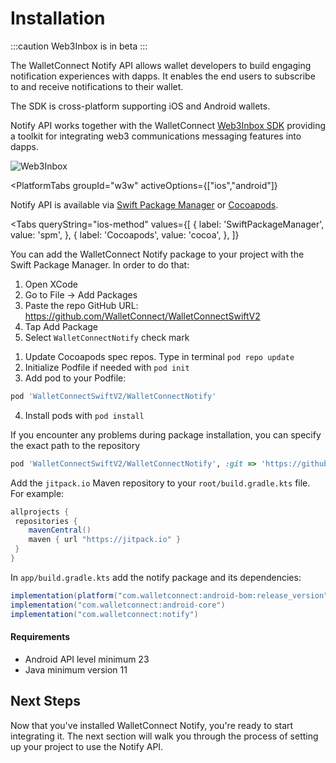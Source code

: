
# Installation

:::caution
Web3Inbox is in beta
:::

The WalletConnect Notify API allows wallet developers to build engaging notification experiences with dapps. It enables the end users to subscribe to and receive notifications to their wallet.

The SDK is cross-platform supporting iOS and Android wallets.

Notify API works together with the WalletConnect [Web3Inbox SDK](../../web3inbox/about) providing a toolkit for integrating web3 communications messaging features into dapps.

![Web3Inbox](/img/web3wallet-notify-screenshots.jpg)

<PlatformTabs
	groupId="w3w"
	activeOptions={["ios","android"]}
>
<PlatformTabItem value="ios">

Notify API is available via [Swift Package Manager](https://swift.org/package-manager/) or [Cocoapods](https://cocoapods.org/).

<Tabs
queryString="ios-method"
	values={[
		{ label: 'SwiftPackageManager', value: 'spm', },
		{ label: 'Cocoapods', value: 'cocoa', },
	]}
>
<TabItem value="spm">

You can add the WalletConnect Notify package to your project with the Swift Package Manager. In order to do that:

1. Open XCode
2. Go to File -> Add Packages
3. Paste the repo GitHub URL: https://github.com/WalletConnect/WalletConnectSwiftV2
4. Tap Add Package
5. Select `WalletConnectNotify` check mark

</TabItem>
<TabItem value="cocoa">

1. Update Cocoapods spec repos. Type in terminal `pod repo update`
2. Initialize Podfile if needed with `pod init`
3. Add pod to your Podfile:

```Ruby
pod 'WalletConnectSwiftV2/WalletConnectNotify'
```

4. Install pods with `pod install`

If you encounter any problems during package installation, you can specify the exact path to the repository

```Ruby
pod 'WalletConnectSwiftV2/WalletConnectNotify', :git => 'https://github.com/WalletConnect/WalletConnectSwiftV2.git', :tag => '1.8.0'
```

</TabItem>
</Tabs>

</PlatformTabItem>
<PlatformTabItem value="android">

Add the `jitpack.io` Maven repository to your `root/build.gradle.kts` file. For example:

```gradle
allprojects {
 repositories {
    mavenCentral()
    maven { url "https://jitpack.io" }
 }
}
```

In `app/build.gradle.kts` add the notify package and its dependencies:

```gradle
implementation(platform("com.walletconnect:android-bom:release_version"))
implementation("com.walletconnect:android-core")
implementation("com.walletconnect:notify")
```

#### Requirements

- Android API level minimum 23
- Java minimum version 11

</PlatformTabItem>

<!--
<PlatformTabItem value="react-native">

```bash npm2yarn
npm i @walletconnect/web3inbox-webview @walletconnect/react-native-compat
```

You will need to polyfill crypto depending on your environment. See instructions below.

<Tabs
queryString="rn-method"
	values={[
		{ label: 'Expo', value: 'expo', },
		{ label: 'React Native CLI', value: 'rn-cli', },
	]}
>
<TabItem value="expo">

```bash npm2yarn
npm i expo-crypto
```

1. Create a file called `expo-crypto-shim.js` at the root of your project
2. Go to `expo-crypto-shim.js`and paste the following snippet into it.

```js
import { digest } from 'expo-crypto'

// eslint-disable-next-line no-undef
const webCrypto = typeof crypto !== 'undefined' ? crypto : new Crypto()
webCrypto.subtle = {
  digest: (algo, data) => {
    const buf = Buffer.from(data)
    return digest(algo, buf)
  }
}
;(() => {
  if (typeof crypto === 'undefined') {
    Object.defineProperty(window, 'crypto', {
      configurable: true,
      enumerable: true,
      get: () => webCrypto
    })
  }
})()
```

3. Then head over your `index.js` file at the root of your project and add the following imports.

```js
import '@walletconnect/react-native-compat'
import './expo-crypto-shim.js'
```

</TabItem>
<TabItem value="rn-cli">

```bash npm2yarn
npm i react-native-quick-crypto react-native-quick-base64 stream-browserify @craftzdog/react-native-buffer babel-plugin-module-resolver
```

For iOS only

```bash
cd ios && pod install
```

1. Go to your `index.js` file at the root of your project and add the following polyfill

```js
import { AppRegistry } from 'react-native'
import App from './App'
import { name as appName } from './app.json'
import crypto from 'react-native-quick-crypto'

const polyfillDigest = async (algorithm, data) => {
  const algo = algorithm.replace('-', '').toLowerCase()
  const hash = crypto.createHash(algo)
  hash.update(data)
  return hash.digest()
}

globalThis.crypto = crypto
globalThis.crypto.subtle = {
  digest: polyfillDigest
}

AppRegistry.registerComponent(appName, () => App)
```

2. Update your `babel.config.js` with the following configuration

```js
module.exports = {
  presets: ['module:metro-react-native-babel-preset'],
  plugins: [
   [
     'module-resolver',
     {
       alias: {
         'crypto': 'react-native-quick-crypto',
         'stream': 'stream-browserify',
         'buffer': '@craftzdog/react-native-buffer',
       },
     },
   ],
    ...
  ],
};
```

</TabItem>
</Tabs>
</PlatformTabItem>
-->

</PlatformTabs>

## Next Steps

Now that you've installed WalletConnect Notify, you're ready to start integrating it. The next section will walk you through the process of setting up your project to use the Notify API.
